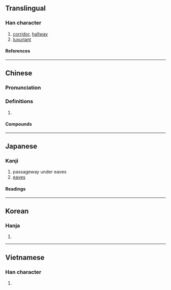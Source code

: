 {{also|庑}}
{{character info/new}}
==Translingual==

===Han character===
{{Han char|rn=53|rad=广|as=12|sn=15|four=00231|canj=IOTF|ids=⿸广無}}

# [[corridor]], [[hallway]]
# [[luxuriant]]

====References====
{{Han ref|kx=0351.010|dkj=09491|dj=0662.040|hdz=20902.030|uh=5EE1}}

----

==Chinese==
{{zh-forms|s=庑|alt=庄}}

===Pronunciation===
{{zh-pron
|m=wǔ
|c=mou5,mou4
|h=pfs=
|md=
|mn=bú/bû/moa
|w=
|mc=y
|oc=y
|cat=n
}}

===Definitions===
{{zh-hanzi}}

# {{rfdef|zh}}

====Compounds====
{{zh-der|廊廡|廡殿|堂廡|蕃廡}}

----

==Japanese==

===Kanji===
{{ja-kanji|grade=|rs=广12}}

# passageway under eaves
# [[eaves]]

====Readings====
{{ja-readings
|goon=む
|kanon=ぶ
|kun=しげ-る, ひさし
}}

----

==Korean==

===Hanja===
{{ko-hanja|무}}

# {{rfdef|ko|sort=广12}}

----

==Vietnamese==

===Han character===
{{vi-readings|rs=广12|reading=vu}}

# {{rfdef|vi|sort=广12}}